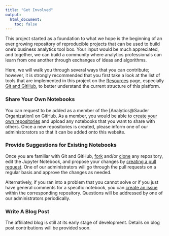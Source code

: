 ```yaml
---
title: "Get Involved"
output:
  html_document:
    toc: false
---
```


This project started as a foundation to what we hope is the beginning of an ever growing repository of reproducible projects that can be used to build one's business analytics tool box. Your input would be much appreciated, and together, we can build a community where analytics professionals can learn from one another through exchanges of ideas and algorithms. 

Here, we will walk you through several ways that you can contribute; however, it is strongly recommended that you first take a look at the list of tools that are implemented in this project on the [Resources](resources.html) page, especially [Git and GitHub](resources.html#collaboration), to better understand the current structure of this platform.

### Share Your Own Notebooks

You can request to be added as a member of the [Analytics@Sauder Organization] on GitHub. As a member, you would be able to [create your own repositories](https://docs.github.com/en/github/getting-started-with-github/create-a-repo) and upload any notebooks that you want to share with others. Once a new repositories is created, please inform one of our administorators so that it can be added onto this website.

### Provide Suggestions for Existing Notebooks

Once you are familiar with Git and GitHub, [fork](https://docs.github.com/en/github/getting-started-with-github/fork-a-repo) and/or [clone](https://docs.github.com/en/github/creating-cloning-and-archiving-repositories/cloning-a-repository) any repository, edit the Jupyter Notebook, and propose your changes by [creating a pull request](https://docs.github.com/en/github/collaborating-with-issues-and-pull-requests/proposing-changes-to-your-work-with-pull-requests). One of our administrators will go through the pull requests on a regular basis and approve the changes as needed.

Alternatively, if you ran into a problem that you cannot solve or if you just have general comments for a specific notebook, you can [create an issue](https://docs.github.com/en/github/managing-your-work-on-github/creating-an-issue) within the corresponding repository. Questions will be addressed by one of our administrators periodically.

### Write A Blog Post

The affiliated blog is still at its early stage of development. Details on blog post contributions will be provided soon.


